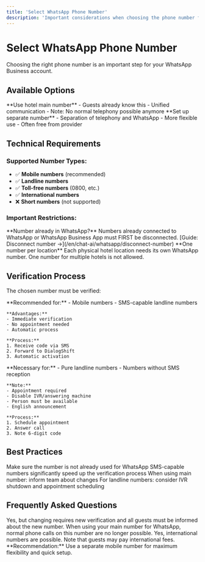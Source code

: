 ```yaml
---
title: 'Select WhatsApp Phone Number'
description: 'Important considerations when choosing the phone number for WhatsApp Business'
---
```


# Select WhatsApp Phone Number

Choosing the right phone number is an important step for your WhatsApp Business account.

## Available Options

<CardGroup cols={2}>
  <Card title="Main Number" icon="building">
    **Use hotel main number**
    - Guests already know this
    - Unified communication
    - Note: No normal telephony possible anymore
  </Card>
  <Card title="New Number" icon="phone">
    **Set up separate number**
    - Separation of telephony and WhatsApp
    - More flexible use
    - Often free from provider
  </Card>
</CardGroup>

## Technical Requirements

### Supported Number Types:
- ✅ **Mobile numbers** (recommended)
- ✅ **Landline numbers**
- ✅ **Toll-free numbers** (0800, etc.)
- ✅ **International numbers**
- ❌ **Short numbers** (not supported)

### Important Restrictions:

<Warning>
**Number already in WhatsApp?**  
Numbers already connected to WhatsApp or WhatsApp Business App must FIRST be disconnected.
[Guide: Disconnect number →](/en/chat-ai/whatsapp/disconnect-number)
</Warning>

<Info>
**One number per location**  
Each physical hotel location needs its own WhatsApp number. One number for multiple hotels is not allowed.
</Info>

## Verification Process

The chosen number must be verified:

<Tabs>
  <Tab title="SMS Verification ⭐">
    **Recommended for:**
    - Mobile numbers
    - SMS-capable landline numbers
    
    **Advantages:**
    - Immediate verification
    - No appointment needed
    - Automatic process
    
    **Process:**
    1. Receive code via SMS
    2. Forward to DialogShift
    3. Automatic activation
  </Tab>
  
  <Tab title="Call Verification">
    **Necessary for:**
    - Pure landline numbers
    - Numbers without SMS reception
    
    **Note:**
    - Appointment required
    - Disable IVR/answering machine
    - Person must be available
    - English announcement
    
    **Process:**
    1. Schedule appointment
    2. Answer call
    3. Note 6-digit code
  </Tab>
</Tabs>

## Best Practices

<Steps>
  <Step title="Check availability">
    Make sure the number is not already used for WhatsApp
  </Step>
  <Step title="Choose SMS-capable">
    SMS-capable numbers significantly speed up the verification process
  </Step>
  <Step title="Inform your team">
    When using main number: inform team about changes
  </Step>
  <Step title="Plan ahead">
    For landline numbers: consider IVR shutdown and appointment scheduling
  </Step>
</Steps>

## Frequently Asked Questions

<AccordionGroup>
  <Accordion title="Can I change my number later?">
    Yes, but changing requires new verification and all guests must be informed about the new number.
  </Accordion>
  
  <Accordion title="What happens to incoming calls?">
    When using your main number for WhatsApp, normal phone calls on this number are no longer possible.
  </Accordion>
  
  <Accordion title="Can I use a foreign number?">
    Yes, international numbers are possible. Note that guests may pay international fees.
  </Accordion>
</AccordionGroup>

<Tip>
**Recommendation:** Use a separate mobile number for maximum flexibility and quick setup.
</Tip> 